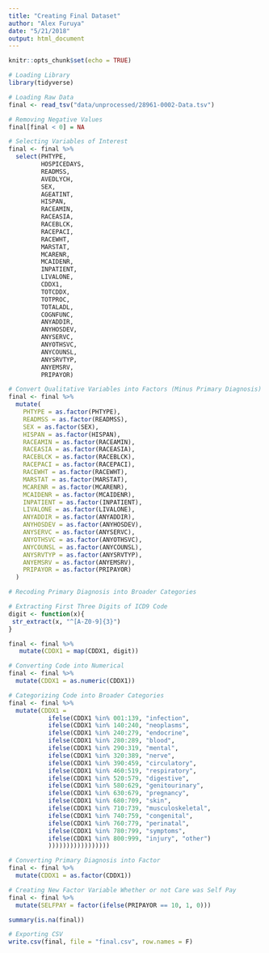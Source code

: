 ```yaml
---
title: "Creating Final Dataset"
author: "Alex Furuya"
date: "5/21/2018"
output: html_document
---
```


```r
knitr::opts_chunk$set(echo = TRUE)
```

```r
# Loading Library
library(tidyverse)
```

```r
# Loading Raw Data
final <- read_tsv("data/unprocessed/28961-0002-Data.tsv")

# Removing Negative Values
final[final < 0] = NA

# Selecting Variables of Interest
final <- final %>%
  select(PHTYPE,
         HOSPICEDAYS,
         READMSS,
         AVEDLYCH,
         SEX,
         AGEATINT,
         HISPAN,
         RACEAMIN,
         RACEASIA,
         RACEBLCK,
         RACEPACI,
         RACEWHT,
         MARSTAT,
         MCARENR,
         MCAIDENR,
         INPATIENT,
         LIVALONE,
         CDDX1,
         TOTCDDX,
         TOTPROC,
         TOTALADL,
         COGNFUNC,
         ANYADDIR,
         ANYHOSDEV,
         ANYSERVC,
         ANYOTHSVC,
         ANYCOUNSL,
         ANYSRVTYP,
         ANYEMSRV,
         PRIPAYOR)

# Convert Qualitative Variables into Factors (Minus Primary Diagnosis)
final <- final %>%
  mutate(
    PHTYPE = as.factor(PHTYPE),
    READMSS = as.factor(READMSS),
    SEX = as.factor(SEX),
    HISPAN = as.factor(HISPAN),
    RACEAMIN = as.factor(RACEAMIN),
    RACEASIA = as.factor(RACEASIA),
    RACEBLCK = as.factor(RACEBLCK),
    RACEPACI = as.factor(RACEPACI),
    RACEWHT = as.factor(RACEWHT),
    MARSTAT = as.factor(MARSTAT),
    MCARENR = as.factor(MCARENR),
    MCAIDENR = as.factor(MCAIDENR),
    INPATIENT = as.factor(INPATIENT),
    LIVALONE = as.factor(LIVALONE),
    ANYADDIR = as.factor(ANYADDIR),
    ANYHOSDEV = as.factor(ANYHOSDEV),
    ANYSERVC = as.factor(ANYSERVC),
    ANYOTHSVC = as.factor(ANYOTHSVC),
    ANYCOUNSL = as.factor(ANYCOUNSL),
    ANYSRVTYP = as.factor(ANYSRVTYP),
    ANYEMSRV = as.factor(ANYEMSRV),
    PRIPAYOR = as.factor(PRIPAYOR)
  )

# Recoding Primary Diagnosis into Broader Categories

# Extracting First Three Digits of ICD9 Code
digit <- function(x){
 str_extract(x, "^[A-Z0-9]{3}") 
}

final <- final %>%
   mutate(CDDX1 = map(CDDX1, digit))

# Converting Code into Numerical
final <- final %>%
  mutate(CDDX1 = as.numeric(CDDX1))

# Categorizing Code into Broader Categories
final <- final %>%
  mutate(CDDX1 = 
           ifelse(CDDX1 %in% 001:139, "infection",
           ifelse(CDDX1 %in% 140:240, "neoplasms",
           ifelse(CDDX1 %in% 240:279, "endocrine",
           ifelse(CDDX1 %in% 280:289, "blood",
           ifelse(CDDX1 %in% 290:319, "mental",
           ifelse(CDDX1 %in% 320:389, "nerve",
           ifelse(CDDX1 %in% 390:459, "circulatory",
           ifelse(CDDX1 %in% 460:519, "respiratory",
           ifelse(CDDX1 %in% 520:579, "digestive",
           ifelse(CDDX1 %in% 580:629, "genitourinary",
           ifelse(CDDX1 %in% 630:679, "pregnancy",
           ifelse(CDDX1 %in% 680:709, "skin",
           ifelse(CDDX1 %in% 710:739, "musculoskeletal",
           ifelse(CDDX1 %in% 740:759, "congenital",
           ifelse(CDDX1 %in% 760:779, "perinatal",
           ifelse(CDDX1 %in% 780:799, "symptoms",
           ifelse(CDDX1 %in% 800:999, "injury", "other")
           )))))))))))))))))

# Converting Primary Diagnosis into Factor
final <- final %>%
  mutate(CDDX1 = as.factor(CDDX1))

# Creating New Factor Variable Whether or not Care was Self Pay
final <- final %>%
  mutate(SELFPAY = factor(ifelse(PRIPAYOR == 10, 1, 0)))

summary(is.na(final))

# Exporting CSV
write.csv(final, file = "final.csv", row.names = F)
```

